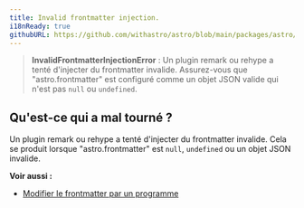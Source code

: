 ```yaml
---
title: Invalid frontmatter injection.
i18nReady: true
githubURL: https://github.com/withastro/astro/blob/main/packages/astro/src/core/errors/errors-data.ts
---
```


> **InvalidFrontmatterInjectionError** : Un plugin remark ou rehype a tenté d'injecter du frontmatter invalide. Assurez-vous que "astro.frontmatter" est configuré comme un objet JSON valide qui n'est pas `null` ou `undefined`.

## Qu'est-ce qui a mal tourné ?

Un plugin remark ou rehype a tenté d'injecter du frontmatter invalide. Cela se produit lorsque "astro.frontmatter" est `null`, `undefined` ou un objet JSON invalide.

**Voir aussi :**

- [Modifier le frontmatter par un programme](/fr/guides/markdown-content/#modifier-le-frontmatter-par-un-programme)
